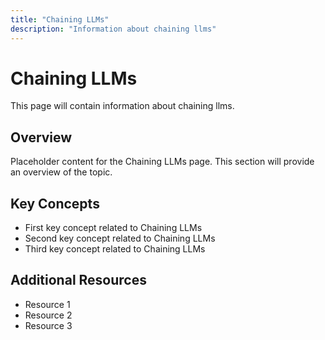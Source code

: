 ```yaml
---
title: "Chaining LLMs"
description: "Information about chaining llms"
---
```


# Chaining LLMs

This page will contain information about chaining llms.

## Overview

Placeholder content for the Chaining LLMs page. This section will provide an overview of the topic.

## Key Concepts

- First key concept related to Chaining LLMs
- Second key concept related to Chaining LLMs
- Third key concept related to Chaining LLMs

## Additional Resources

- Resource 1
- Resource 2
- Resource 3
